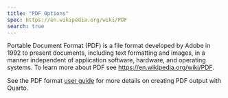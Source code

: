 ```yaml
---
title: "PDF Options"
spec: https://en.wikipedia.org/wiki/PDF
search: true
---
```


Portable Document Format (PDF) is a file format developed by Adobe in 1992 to present documents, including text formatting and images, in a manner independent of application software, hardware, and operating systems. To learn more about PDF see <https://en.wikipedia.org/wiki/PDF>.

See the PDF format [user guide](/docs/output-formats/pdf-basics.qmd) for more details on creating PDF output with Quarto.
